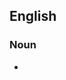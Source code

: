 ==English==
===Noun===
{{en-noun|sg=[[sub-]][[category]]|sub-categories}}
*{{alternative spelling of|[[subcategory]]}}